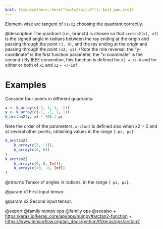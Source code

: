```yaml
---
knit: ({source(here::here("tools/knit.R")); knit_man_src})
---
```

Element-wise arc tangent of `x1/x2` choosing the quadrant correctly.

@description
The quadrant (i.e., branch) is chosen so that `arctan2(x1, x2)` is the
signed angle in radians between the ray ending at the origin and passing
through the point `(1, 0)`, and the ray ending at the origin and passing
through the point `(x2, x1)`. (Note the role reversal: the "y-coordinate"
is the first function parameter, the "x-coordinate" is the second.) By IEEE
convention, this function is defined for `x2 = +/-0` and for either or both
of `x1` and `x2` `= +/-inf`.

# Examples
Consider four points in different quadrants:
```r
x <- k_array(c(-1, 1, 1, -1))
y <- k_array(c(-1, -1, 1, 1))
k_arctan2(y, x) * 180 / pi
```

Note the order of the parameters. `arctan2` is defined also when x2 = 0 and
at several other points, obtaining values in the range `[-pi, pi]`:
```r
k_arctan2(
    k_array(c(1, -1)),
    k_array(c(0, 0))
)
k_arctan2(
    k_array(c(0, 0, Inf)),
    k_array(c(+0, -0, Inf))
)
```

@returns
Tensor of angles in radians, in the range `[-pi, pi]`.

@param x1
First input tensor.

@param x2
Second input tensor.

@export
@family numpy ops
@family ops
@seealso
+ <https:/keras.io/keras_core/api/ops/numpy#arctan2-function>
+ <https://www.tensorflow.org/api_docs/python/tf/keras/ops/arctan2>
